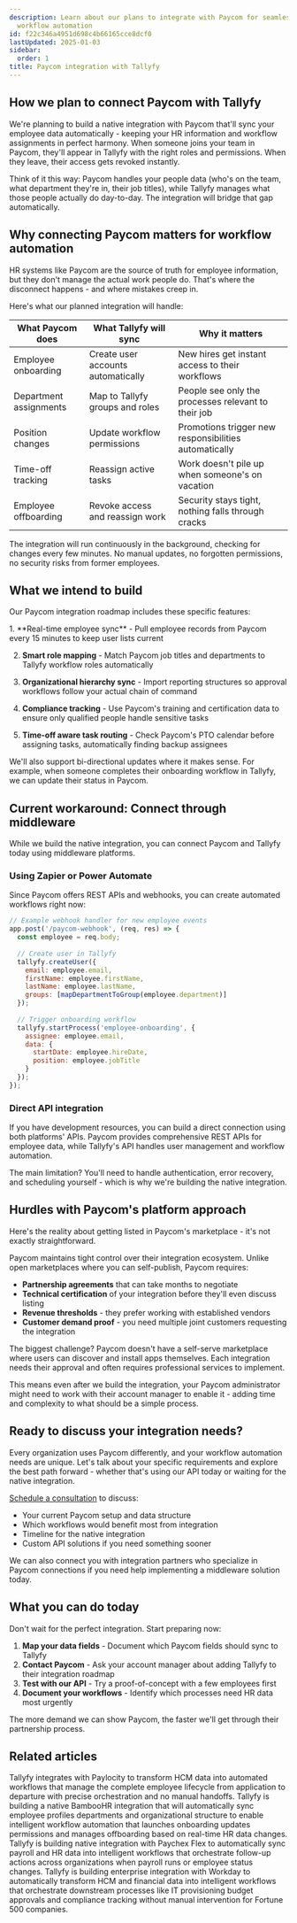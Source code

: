 ```yaml
---
description: Learn about our plans to integrate with Paycom for seamless HR and payroll
  workflow automation
id: f22c346a4951d698c4b66165cce8dcf0
lastUpdated: 2025-01-03
sidebar:
  order: 1
title: Paycom integration with Tallyfy
---
```



## How we plan to connect Paycom with Tallyfy

We're planning to build a native integration with Paycom that'll sync your employee data automatically - keeping your HR information and workflow assignments in perfect harmony. When someone joins your team in Paycom, they'll appear in Tallyfy with the right roles and permissions. When they leave, their access gets revoked instantly.

Think of it this way: Paycom handles your people data (who's on the team, what department they're in, their job titles), while Tallyfy manages what those people actually do day-to-day. The integration will bridge that gap automatically.

## Why connecting Paycom matters for workflow automation

HR systems like Paycom are the source of truth for employee information, but they don't manage the actual work people do. That's where the disconnect happens - and where mistakes creep in.

Here's what our planned integration will handle:

| What Paycom does | What Tallyfy will sync | Why it matters |
|------------------|------------------------|----------------|
| Employee onboarding | Create user accounts automatically | New hires get instant access to their workflows |
| Department assignments | Map to Tallyfy groups and roles | People see only the processes relevant to their job |
| Position changes | Update workflow permissions | Promotions trigger new responsibilities automatically |
| Time-off tracking | Reassign active tasks | Work doesn't pile up when someone's on vacation |
| Employee offboarding | Revoke access and reassign work | Security stays tight, nothing falls through cracks |

The integration will run continuously in the background, checking for changes every few minutes. No manual updates, no forgotten permissions, no security risks from former employees.

## What we intend to build

Our Paycom integration roadmap includes these specific features:

<Steps>
1. **Real-time employee sync** - Pull employee records from Paycom every 15 minutes to keep user lists current

2. **Smart role mapping** - Match Paycom job titles and departments to Tallyfy workflow roles automatically

3. **Organizational hierarchy sync** - Import reporting structures so approval workflows follow your actual chain of command

4. **Compliance tracking** - Use Paycom's training and certification data to ensure only qualified people handle sensitive tasks

5. **Time-off aware task routing** - Check Paycom's PTO calendar before assigning tasks, automatically finding backup assignees
</Steps>

We'll also support bi-directional updates where it makes sense. For example, when someone completes their onboarding workflow in Tallyfy, we can update their status in Paycom.

## Current workaround: Connect through middleware

While we build the native integration, you can connect Paycom and Tallyfy today using middleware platforms.

### Using Zapier or Power Automate

Since Paycom offers REST APIs and webhooks, you can create automated workflows right now:

```javascript
// Example webhook handler for new employee events
app.post('/paycom-webhook', (req, res) => {
  const employee = req.body;
  
  // Create user in Tallyfy
  tallyfy.createUser({
    email: employee.email,
    firstName: employee.firstName,
    lastName: employee.lastName,
    groups: [mapDepartmentToGroup(employee.department)]
  });
  
  // Trigger onboarding workflow
  tallyfy.startProcess('employee-onboarding', {
    assignee: employee.email,
    data: {
      startDate: employee.hireDate,
      position: employee.jobTitle
    }
  });
});
```

### Direct API integration

If you have development resources, you can build a direct connection using both platforms' APIs. Paycom provides comprehensive REST APIs for employee data, while Tallyfy's API handles user management and workflow automation.

The main limitation? You'll need to handle authentication, error recovery, and scheduling yourself - which is why we're building the native integration.

## Hurdles with Paycom's platform approach

Here's the reality about getting listed in Paycom's marketplace - it's not exactly straightforward.

Paycom maintains tight control over their integration ecosystem. Unlike open marketplaces where you can self-publish, Paycom requires:

- **Partnership agreements** that can take months to negotiate
- **Technical certification** of your integration before they'll even discuss listing
- **Revenue thresholds** - they prefer working with established vendors
- **Customer demand proof** - you need multiple joint customers requesting the integration

The biggest challenge? Paycom doesn't have a self-serve marketplace where users can discover and install apps themselves. Each integration needs their approval and often requires professional services to implement.

This means even after we build the integration, your Paycom administrator might need to work with their account manager to enable it - adding time and complexity to what should be a simple process.

## Ready to discuss your integration needs?

Every organization uses Paycom differently, and your workflow automation needs are unique. Let's talk about your specific requirements and explore the best path forward - whether that's using our API today or waiting for the native integration.

[Schedule a consultation](https://tallyfy.com/booking/) to discuss:
- Your current Paycom setup and data structure
- Which workflows would benefit most from integration
- Timeline for the native integration
- Custom API solutions if you need something sooner

We can also connect you with integration partners who specialize in Paycom connections if you need help implementing a middleware solution today.

## What you can do today

Don't wait for the perfect integration. Start preparing now:

1. **Map your data fields** - Document which Paycom fields should sync to Tallyfy
2. **Contact Paycom** - Ask your account manager about adding Tallyfy to their integration roadmap
3. **Test with our API** - Try a proof-of-concept with a few employees first
4. **Document your workflows** - Identify which processes need HR data most urgently

The more demand we can show Paycom, the faster we'll get through their partnership process.

## Related articles
<CardGrid>
<LinkTitleCard header="<b>Vendors > Paylocity Integration</b>" href="/products/pro/integrations/vendors/paylocity/" > Tallyfy integrates with Paylocity to transform HCM data into automated workflows that manage the complete employee lifecycle from application to departure with precise orchestration and no manual handoffs. </LinkTitleCard>
<LinkTitleCard header="<b>Vendors > BambooHR Integration - Sync Employee Data for Automated Workflows</b>" href="/products/pro/integrations/vendors/bamboohr/" > Tallyfy is building a native BambooHR integration that will automatically sync employee profiles departments and organizational structure to enable intelligent workflow automation that launches onboarding updates permissions and manages offboarding based on real-time HR data changes. </LinkTitleCard>
<LinkTitleCard header="<b>Vendors > Paychex Integration</b>" href="/products/pro/integrations/vendors/paychex/" > Tallyfy is building native integration with Paychex Flex to automatically sync payroll and HR data into intelligent workflows that orchestrate follow-up actions across organizations when payroll runs or employee status changes. </LinkTitleCard>
<LinkTitleCard header="<b>Vendors > Workday Integration</b>" href="/products/pro/integrations/vendors/workday/" > Tallyfy is building enterprise integration with Workday to automatically transform HCM and financial data into intelligent workflows that orchestrate downstream processes like IT provisioning budget approvals and compliance tracking without manual intervention for Fortune 500 companies. </LinkTitleCard>
</CardGrid>